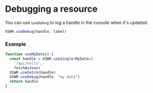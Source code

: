# Debugging a resource

You can use `useDebug` to log a handle in the console when it's updated.

```typescript
XSWR.useDebug(handle, label)
```

### Example

```typescript
function useMyData() {
  const handle = XSWR.useSingle<MyData>(
    `/api/hello`, 
    fetchAsJson)
  XSWR.useFetch(handle)
  XSWR.useDebug(handle, "my data")
  return handle
}
```